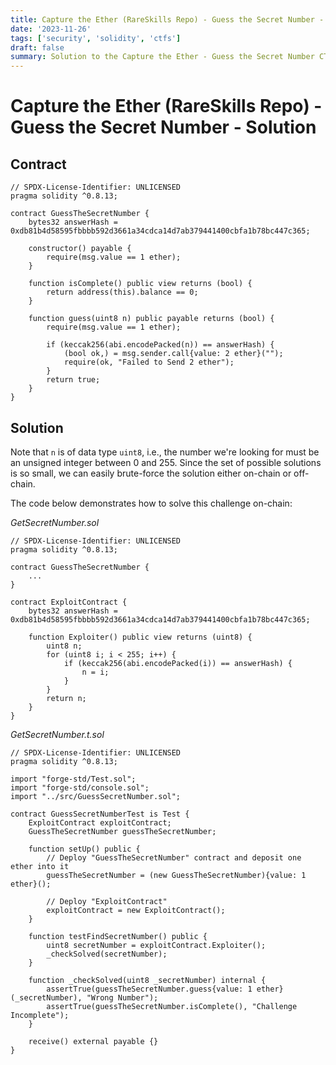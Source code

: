 ```yaml
---
title: Capture the Ether (RareSkills Repo) - Guess the Secret Number - Solution
date: '2023-11-26'
tags: ['security', 'solidity', 'ctfs']
draft: false
summary: Solution to the Capture the Ether - Guess the Secret Number CTF
---
```


# Capture the Ether (RareSkills Repo) - Guess the Secret Number - Solution

## Contract

```solidity
// SPDX-License-Identifier: UNLICENSED
pragma solidity ^0.8.13;

contract GuessTheSecretNumber {
    bytes32 answerHash = 0xdb81b4d58595fbbbb592d3661a34cdca14d7ab379441400cbfa1b78bc447c365;

    constructor() payable {
        require(msg.value == 1 ether);
    }

    function isComplete() public view returns (bool) {
        return address(this).balance == 0;
    }

    function guess(uint8 n) public payable returns (bool) {
        require(msg.value == 1 ether);

        if (keccak256(abi.encodePacked(n)) == answerHash) {
            (bool ok,) = msg.sender.call{value: 2 ether}("");
            require(ok, "Failed to Send 2 ether");
        }
        return true;
    }
}
```

## Solution

Note that `n` is of data type `uint8`, i.e., the number we're looking for must be an unsigned integer between 0 and 255. Since the set of possible solutions is so small, we can easily brute-force the solution either on-chain or off-chain.

The code below demonstrates how to solve this challenge on-chain:

_GetSecretNumber.sol_

```solidity
// SPDX-License-Identifier: UNLICENSED
pragma solidity ^0.8.13;

contract GuessTheSecretNumber {
    ...
}

contract ExploitContract {
    bytes32 answerHash = 0xdb81b4d58595fbbbb592d3661a34cdca14d7ab379441400cbfa1b78bc447c365;

    function Exploiter() public view returns (uint8) {
        uint8 n;
        for (uint8 i; i < 255; i++) {
            if (keccak256(abi.encodePacked(i)) == answerHash) {
                n = i;
            }
        }
        return n;
    }
}

```

_GetSecretNumber.t.sol_

```solidity
// SPDX-License-Identifier: UNLICENSED
pragma solidity ^0.8.13;

import "forge-std/Test.sol";
import "forge-std/console.sol";
import "../src/GuessSecretNumber.sol";

contract GuessSecretNumberTest is Test {
    ExploitContract exploitContract;
    GuessTheSecretNumber guessTheSecretNumber;

    function setUp() public {
        // Deploy "GuessTheSecretNumber" contract and deposit one ether into it
        guessTheSecretNumber = (new GuessTheSecretNumber){value: 1 ether}();

        // Deploy "ExploitContract"
        exploitContract = new ExploitContract();
    }

    function testFindSecretNumber() public {
        uint8 secretNumber = exploitContract.Exploiter();
        _checkSolved(secretNumber);
    }

    function _checkSolved(uint8 _secretNumber) internal {
        assertTrue(guessTheSecretNumber.guess{value: 1 ether}(_secretNumber), "Wrong Number");
        assertTrue(guessTheSecretNumber.isComplete(), "Challenge Incomplete");
    }

    receive() external payable {}
}
```
